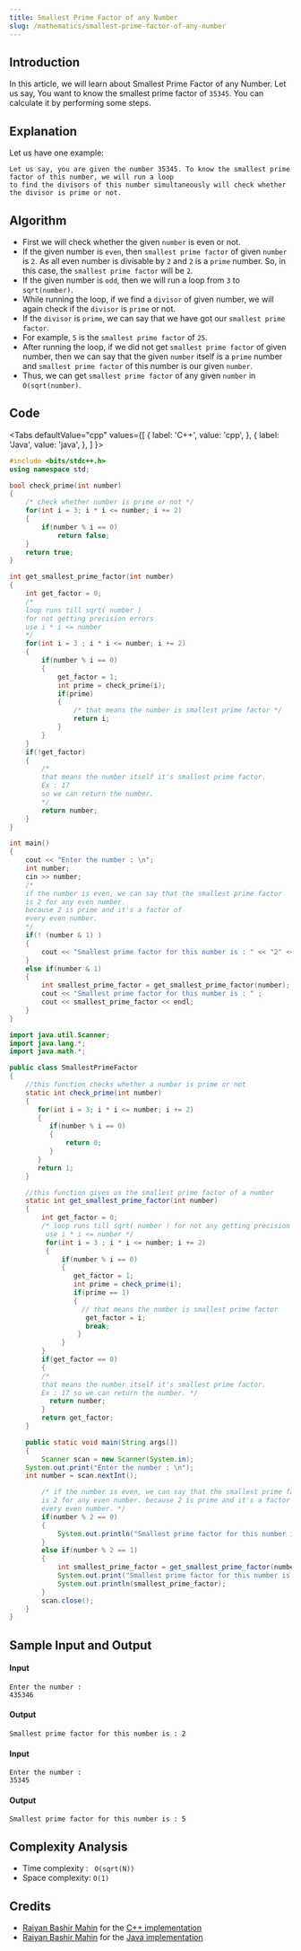 ```yaml
---
title: Smallest Prime Factor of any Number
slug: /mathematics/smallest-prime-factor-of-any-number
---
```


## Introduction

In this article, we will learn about Smallest Prime Factor of any Number.
Let us say, You want to know the smallest prime factor of `35345`. You can calculate it by performing some steps.


## Explanation

Let us have one example:

```
Let us say, you are given the number 35345. To know the smallest prime factor of this number, we will run a loop
to find the divisors of this number simultaneously will check whether the divisor is prime or not.

```

## Algorithm

 - First we will check whether the given `number` is even or not.
 - If the given number is `even`, then `smallest prime factor` of given `number` is `2`. As all even number is divisable by `2` and `2` is
 a `prime` number. So, in this case, the `smallest prime factor` will be `2`.
 - If the given number is `odd`, then we will run a loop from `3` to `sqrt(number)`.
 - While running the loop, if we find a `divisor` of given number, we will again check if the `divisor` is `prime` or not.
 - If the `divisor` is `prime`, we can say that we have got our `smallest prime factor`.
 - For example, `5` is the `smallest prime factor` of `25`.
 - After running the loop, if we did not get `smallest prime factor` of given number, then we can say that 
 the given `number` itself is a `prime` number and `smallest prime factor` of this number is our given `number`.
 - Thus, we can get `smallest prime factor` of any given `number` in `O(sqrt(number)`.

## Code


<Tabs
  defaultValue="cpp"
  values={[
    { label: 'C++', value: 'cpp', },
    { label: 'Java', value: 'java', },
  ]
}>

<TabItem value="cpp">

```cpp
#include <bits/stdc++.h>
using namespace std;

bool check_prime(int number)
{
    /* check whether number is prime or not */
    for(int i = 3; i * i <= number; i += 2)
    {
        if(number % i == 0)
            return false;
    }
    return true;
}

int get_smallest_prime_factor(int number)
{
    int get_factor = 0;
    /*
    loop runs till sqrt( number )
    for not getting precision errors
    use i * i <= number
    */
    for(int i = 3 ; i * i <= number; i += 2)
    {
        if(number % i == 0)
        {
            get_factor = 1;
            int prime = check_prime(i);
            if(prime)
            {
                /* that means the number is smallest prime factor */
                return i;
            }
        }
    }
    if(!get_factor)
    {
        /*
        that means the number itself it's smallest prime factor.
        Ex : 17
        so we can return the number.
        */
        return number;
    }
}

int main()
{
    cout << "Enter the number : \n";
    int number;
    cin >> number;
    /*
    if the number is even, we can say that the smallest prime factor
    is 2 for any even number.
    because 2 is prime and it's a factor of
    every even number.
    */
    if(! (number & 1) )
    {
        cout << "Smallest prime factor for this number is : " << "2" << endl;
    }
    else if(number & 1)
    {
        int smallest_prime_factor = get_smallest_prime_factor(number);
        cout << "Smallest prime factor for this number is : " ;
        cout << smallest_prime_factor << endl;
    }
}
```

</TabItem>
<TabItem value="java">

```java
import java.util.Scanner;
import java.lang.*;
import java.math.*;

public class SmallestPrimeFactor
{
    //this function checks whether a number is prime or not
    static int check_prime(int number)
    {
       for(int i = 3; i * i <= number; i += 2)
       {
          if(number % i == 0)
          {
              return 0;
          }
       }
       return 1;
    }

    //this function gives us the smallest prime factor of a number
    static int get_smallest_prime_factor(int number)
    {
        int get_factor = 0;
        /* loop runs till sqrt( number ) for not any getting precision errors
         use i * i <= number */
         for(int i = 3 ; i * i <= number; i += 2)
         {
             if(number % i == 0)
             {
                get_factor = 1;
                int prime = check_prime(i);
                if(prime == 1)
                {
                  // that means the number is smallest prime factor 
                   get_factor = i;
                   break;
                 }
             }
        }
        if(get_factor == 0)
        {
        /*
        that means the number itself it's smallest prime factor.
        Ex : 17 so we can return the number. */
          return number;
        }
        return get_factor;
    }

    public static void main(String args[])  
    {
        Scanner scan = new Scanner(System.in);
	System.out.print("Enter the number : \n");
	int number = scan.nextInt();

        /* if the number is even, we can say that the smallest prime factor
        is 2 for any even number. because 2 is prime and it's a factor of
        every even number. */
        if(number % 2 == 0)
        {
            System.out.println("Smallest prime factor for this number is : 2");
        }
        else if(number % 2 == 1)
        {
            int smallest_prime_factor = get_smallest_prime_factor(number);
            System.out.print("Smallest prime factor for this number is : ");
            System.out.println(smallest_prime_factor);
        }
        scan.close();
    }
}
```

</TabItem>
</Tabs>

## Sample Input and Output

#### Input

```
Enter the number :
435346
```

#### Output

```
Smallest prime factor for this number is : 2
```

#### Input

```
Enter the number :
35345
```

#### Output

```
Smallest prime factor for this number is : 5
```

## Complexity Analysis

  - Time complexity : ` O(sqrt(N))`
  - Space complexity: `O(1)`

## Credits

  - [Raiyan Bashir Mahin](https://github.com/RaiyanMahin) for the [C++ implementation](https://github.com/TesseractCoding/NeoAlgo/blob/master/C-Plus-Plus/math/smallest_prime_factor.cpp)
  - [Raiyan Bashir Mahin](https://github.com/RaiyanMahin) for the [Java implementation](https://github.com/TesseractCoding/NeoAlgo/blob/master/Java/math/smallest_prime_factor.java)